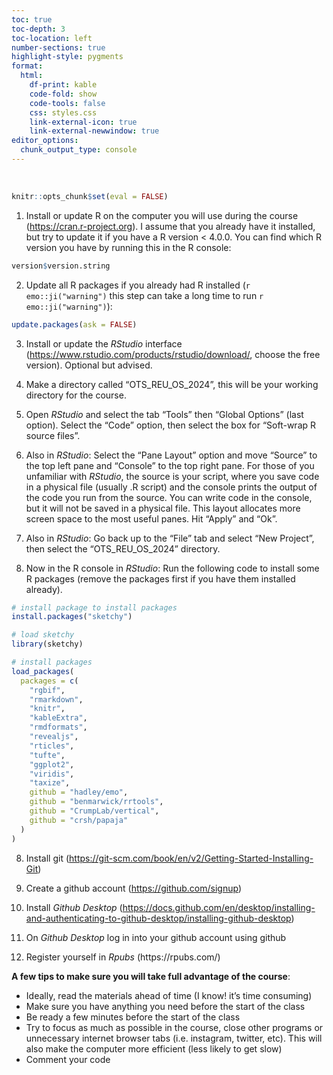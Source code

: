 ```yaml
---
toc: true
toc-depth: 3
toc-location: left
number-sections: true
highlight-style: pygments
format:
  html:
    df-print: kable
    code-fold: show
    code-tools: false
    css: styles.css
    link-external-icon: true
    link-external-newwindow: true  
editor_options: 
  chunk_output_type: console
---
```


 

```r

knitr::opts_chunk$set(eval = FALSE)

```

1)  Install or update R on the computer you will use during the course (<https://cran.r-project.org>). I assume that you already have it installed, but try to update it if you have a R version \< 4.0.0. You can find which R version you have by running this in the R console:

```r

version$version.string

```

2)  Update all R packages if you already had R installed (`r emo::ji("warning")` this step can take a long time to run `r emo::ji("warning")`):

```r

update.packages(ask = FALSE)
```

3)  Install or update the *RStudio* interface (<https://www.rstudio.com/products/rstudio/download/>, choose the free version). Optional but advised.

4)  Make a directory called "OTS_REU_OS_2024", this will be your working directory for the course.

5)  Open *RStudio* and select the tab "Tools" then "Global Options" (last option). Select the "Code" option, then select the box for "Soft-wrap R source files".

6)  Also in *RStudio*: Select the "Pane Layout" option and move "Source" to the top left pane and "Console" to the top right pane. For those of you unfamiliar with *RStudio*, the source is your script, where you save code in a physical file (usually .R script) and the console prints the output of the code you run from the source. You can write code in the console, but it will not be saved in a physical file. This layout allocates more screen space to the most useful panes. Hit "Apply" and "Ok".

7)  Also in *RStudio*: Go back up to the "File" tab and select "New Project", then select the "OTS_REU_OS_2024" directory.

8)  Now in the R console in *RStudio*: Run the following code to install some R packages (remove the packages first if you have them installed already).

```r

# install package to install packages
install.packages("sketchy") 

# load sketchy
library(sketchy)

# install packages
load_packages(
  packages = c(
    "rgbif",
    "rmarkdown",
    "knitr",
    "kableExtra",
    "rmdformats",
    "revealjs",
    "rticles",
    "tufte",
    "ggplot2",
    "viridis",
    "taxize",
    github = "hadley/emo",
    github = "benmarwick/rrtools",
    github = "CrumpLab/vertical",
    github = "crsh/papaja"
  )
)


```

8)  Install git (<https://git-scm.com/book/en/v2/Getting-Started-Installing-Git>)

9)  Create a github account (<https://github.com/signup>)

10) Install *Github Desktop* (<https://docs.github.com/en/desktop/installing-and-authenticating-to-github-desktop/installing-github-desktop>)

11) On *Github Desktop* log in into your github account using github

12) Register yourself in *Rpubs* (https://rpubs.com/)

::: {.alert .alert-warning}
**A few tips to make sure you will take full advantage of the course**:

-   Ideally, read the materials ahead of time (I know! it's time consuming)
-   Make sure you have anything you need before the start of the class
-   Be ready a few minutes before the start of the class
-   Try to focus as much as possible in the course, close other programs or unnecessary internet browser tabs (i.e. instagram, twitter, etc). This will also make the computer more efficient (less likely to get slow)
-   Comment your code
:::
